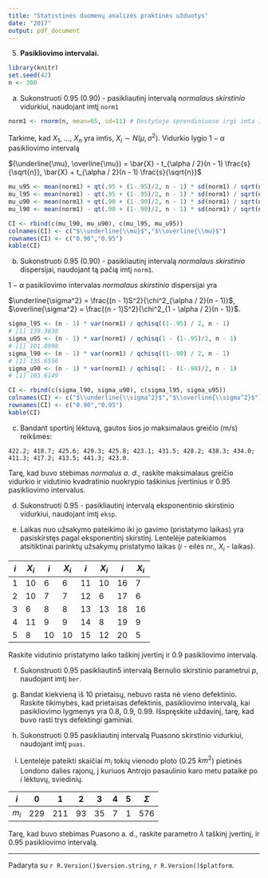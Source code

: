 ```yaml
---
title: "Statistinės duomenų analizės praktinės užduotys"
date: "2017"
output: pdf_document
---
```


5.  __Pasikliovimo intervalai.__

```r
library(knitr)
set.seed(42)
n <- 300
```

   (a) Sukonstruoti 0.95 (0.90) - pasikliautinį intervalą _normalaus skirstinio_
   vidurkiui, naudojant imtį `norm1`

```r
norm1 <- rnorm(n, mean=65, sd=11) # Dėstytojo sprendiniuose irgi imta 11, o ne srqt(11)
```
   Tarkime, kad $X_1$, ..., $X_n$ yra imtis, $X_i \sim N(\mu, \sigma^2)$.
   Vidurkio lygio $1 - \alpha$ pasikliovimo intervalą

   $(\underline{\mu}, \overline{\mu}) = \bar{X} - t_{\alpha / 2}(n - 1) \frac{s}{\sqrt{n}}, \bar{X} + t_{\alpha / 2}(n - 1) \frac{s}{\sqrt{n}}$

```r
mu_u95 <- mean(norm1) + qt(.95 + (1-.95)/2, n - 1) * sd(norm1) / sqrt(n)
mu_l95 <- mean(norm1) - qt(.95 + (1-.95)/2, n - 1) * sd(norm1) / sqrt(n)
mu_u90 <- mean(norm1) + qt(.90 + (1-.90)/2, n - 1) * sd(norm1) / sqrt(n)
mu_l90 <- mean(norm1) - qt(.90 + (1-.90)/2, n - 1) * sd(norm1) / sqrt(n)

CI <- rbind(c(mu_l90, mu_u90), c(mu_l95, mu_u95))
colnames(CI) <- c("$\\underline{\\mu}$","$\\overline{\\mu}$")
rownames(CI) <- c("0.90","0.95")
kable(CI)
```

   (b) Sukonstruoti 0.95 (0.90) - pasikliautinį intervalą _normalaus skirstinio_
   dispersijai, naudojant tą pačią imtį `norm1`.

   $1 - \alpha$ pasikliovimo intervalas _normalaus skirstinio_ dispersijai yra

   $\underline{\sigma^2} = \frac{(n - 1)S^2}{\chi^2_{\alpha / 2}(n - 1)}$,
   $\overline{\sigma^2} = \frac{(n - 1)S^2}{\chi^2_{1 - \alpha / 2}(n - 1)}$.

```r
sigma_l95 <- (n - 1) * var(norm1) / qchisq((1-.95) / 2, n - 1)
# [1] 139.3838
sigma_u95 <- (n - 1) * var(norm1) / qchisq(1 - (1-.95)/2, n - 1)
# [1] 101.0998
sigma_l90 <- (n - 1) * var(norm1) / qchisq((1-.90) / 2, n - 1)
# [1] 135.6556
sigma_u90 <- (n - 1) * var(norm1) / qchisq(1 - (1-.90)/2, n - 1)
# [1] 103.6149

CI <- rbind(c(sigma_l90, sigma_u90), c(sigma_l95, sigma_u95))
colnames(CI) <- c("$\\underline{\\sigma^2}$","$\\overline{\\sigma^2}$")
rownames(CI) <- c("0.90","0.95")
kable(CI)
```

   (c) Bandant sportinį lėktuvą, gautos šios jo maksimalaus greičio (m/s)
   reikšmės:

   `422.2; 418.7; 425.6; 420.3; 425.8; 423.1; 431.5; 428.2; 438.3; 434.0;
   411.3; 417.2; 413.5; 441.3; 423.0.`

   Tarę, kad buvo stebimas _normalus a. d._, raskite maksimalaus greičio vidurkio
   ir vidutinio kvadratinio nuokrypio taškinius įvertinius ir 0.95 pasikliovimo
   intervalus.

   (d) Sukonstruoti 0.95 - pasikliautinį intervalą eksponentinio skirstinio
   vidurkiui, naudojant imtį `eksp`.

   (e) Laikas nuo užsakymo pateikimo iki jo gavimo (pristatymo laikas) yra
   pasiskirstęs pagal eksponentinį skirstinį. Lentelėje pateikiamos atsitiktinai
   parinktų užsakymų pristatymo laikas (_i_ - eilės nr., $X_i$ - laikas).

   | _i_ | $X_i$ | _i_ | $X_i$ | _i_ | $X_i$ | _i_ | $X_i$ |
   |-----|-------|-----|-------|-----|-------|-----|-------|
   | 1   | 10    | 6   | 6     | 11  | 10    | 16  | 7     |
   | 2   | 10    | 7   | 7     | 12  | 6     | 17  | 6     |
   | 3   | 6     | 8   | 8     | 13  | 13    | 18  | 16    |
   | 4   | 11    | 9   | 9     | 14  | 8     | 19  | 9     |
   | 5   | 8     | 10  | 10    | 15  | 12    | 20  | 5     |

   Raskite vidutinio pristatymo laiko taškinį įvertinį ir 0.9 pasikliovimo
   intervalą.

   (f) Sukonstruoti 0.95 pasikliautin5 intervalą Bernulio skirstinio parametrui
   _p_, naudojant imtį `ber`.

   (g) Bandat kiekvieną iš 10 prietaisų, nebuvo rasta nė vieno defektinio. Raskite
   tikimybės, kad prietaisas defektinis, pasikliovimo intervalą, kai pasikliovimo
   lygmenys yra 0.8, 0.9, 0.99. Išspręskite uždavinį, tarę, kad buvo rasti trys
   defektingi gaminiai.

   (h) Sukonstruoti 0.95 pasikliautinį intervalą Puasono skirstinio vidurkiui,
   naudojant imtį `puas`.

   (i) Lentelėje pateikti skaičiai $m_i$ tokių vienodo ploto (0.25 $km^2$)
   pietinės Londono dalies rajonų, į kuriuos Antrojo pasaulinio karo metu
   pataikė po _i_ lėktuvų, sviedinių.

   | _i_   | 0   | 1   | 2  | 3  | 4 | 5 | $\Sigma$ |
   |-------|-----|-----|----|----|---|---|----------|
   | $m_i$ | 229 | 211 | 93 | 35 | 7 | 1 | 576      |

   Tarę, kad buvo stebimas Puasono a. d., raskite parametro $\lambda$ taškinį
   įvertinį, ir 0.95 pasikliovimo intervalą.

***
  Padaryta su `r R.Version()$version.string`, `r R.Version()$platform`.
